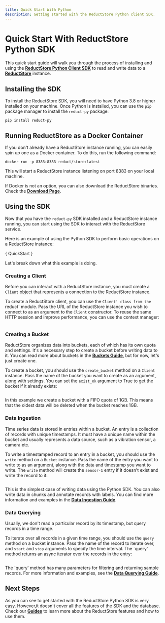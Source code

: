 ```yaml
---
title: Quick Start With Python
description: Getting started with the ReductStore Python client SDK.
---
```



<head>
  <link rel="canonical" href="https://www.reduct.store/docs/getting-started/with-python" />
</head>

# Quick Start With ReductStore Python SDK

This quick start guide will walk you through the process of installing and using the **[ReductStore Python Client SDK](https://github.com/reductstore/reduct-py)** to read and write data to a **[ReductStore](https://wwww.reduct.store)** instance.

## Installing the SDK

To install the ReductStore SDK, you will need to have Python 3.8 or higher installed on your machine. Once Python is
installed, you can use the `pip` package manager to install the `reduct-py` package:

```
pip install reduct-py
```

## Running ReductStore as a Docker Container

If you don't already have a ReductStore instance running, you can easily spin up one as a Docker container. To do this,
run the following command:

```
docker run -p 8383:8383 reduct/store:latest
```

This will start a ReductStore instance listening on port 8383 on your local machine.

If Docker is not an option, you can also download the ReductStore binaries. Check the **[Download Page](/download)**.

## Using the SDK

Now that you have the `reduct-py` SDK installed and a ReductStore instance running, you can start using the SDK to interact with the ReductStore service.

Here is an example of using the Python SDK to perform basic operations on a ReductStore instance:


<CodeBlock language="python">
    { QuickStart }
</CodeBlock>


Let's break down what this example is doing.

### Creating a Client

Before you can interact with a ReductStore instance, you must create a `Client` object that represents a connection to the ReductStore instance.

To create a ReductStore client, you can use the `Client' class from the `reduct' module. Pass the URL of the ReductStore instance you wish to connect to as an argument to the `Client` constructor. To reuse the same HTTP session and improve performance, you can use the context manager:

```python  file=../examples/py/src/quick_start.py start=1. end=2.
```

### Creating a Bucket

ReductStore organizes data into buckets, each of which has its own quota and settings. It's a necessary step to create a bucket before writing data to it. You can read more about buckets in the **[Buckets Guide](/docs/guides/buckets.mdx)**, but for now, let's just create one.

To create a bucket, you should use the `create_bucket` method on a `Client` instance. Pass the name of the bucket you want to create as an argument, along with settings. You can set the `exist_ok` argument to True to get the bucket if it already exists:

```python  file=../examples/py/src/quick_start.py start=2. end=3.
```

In this example we create a bucket with a FIFO quota of 1GB. This means that the oldest data will be deleted when the bucket reaches 1GB.

### Data Ingestion

Time series data is stored in entries within a bucket. An entry is a collection of records with unique timestamps. It must have a unique name within the bucket and usually represents a data source, such as a vibration sensor, a camera etc.

To write a timestamped record to an entry in a bucket, you should use the `write` method on a `Bucket` instance. Pass the name of the entry you want to write to as an argument, along with the data and timestamp you want to write. The `write` method will create the `sensor-1` entry if it doesn't exist and write the record to it:

```python  file=../examples/py/src/quick_start.py start=3. end=4.
```

This is the simplest case of writing data using the Python SDK. You can also write data in chunks and annotate records with labels. You can find more information and examples in the **[Data Ingestion Guide](/docs/guides/data-ingestion.mdx)**.

### Data Querying

Usually, we don't read a particular record by its timestamp, but query records in a time range.

To iterate over all records in a given time range, you should use the `query` method on a bucket instance. Pass the name of the record to iterate over, and `start` and `stop` arguments to specify the time interval. The `query' method returns an async iterator over the records in the entry:

```python  file=../examples/py/src/quick_start.py start=4. end=5.
```

The `query' method has many parameters for filtering and returning sample records. For more information and examples, see the **[Data Querying Guide](/docs/guides/data-querying.mdx)**.

## Next Steps

As you can see to get started with the ReductStore Python SDK is very easy. However,it doesn't cover all the features of the SDK and the database. Check our **[Guides](/docs/guides/index.mdx)** to learn more about the ReductStore features and how to use them.